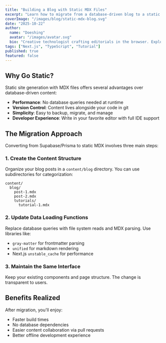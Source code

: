 ```yaml
---
title: "Building a Blog with Static MDX Files"
excerpt: "Learn how to migrate from a database-driven blog to a static MDX-based approach for better performance and easier content management."
coverImage: "/images/blog/static-mdx-blog.svg"
date: "2025-10-22"
author:
  name: "Doeshing"
  avatar: "/images/avatar.svg"
  bio: "Creative technologist crafting editorials in the browser. Exploring the sweet spot between storytelling, design, and modern web tooling."
tags: ["Next.js", "TypeScript", "Tutorial"]
published: true
featured: false
---
```


## Why Go Static?

Static site generation with MDX files offers several advantages over database-driven content:

- **Performance**: No database queries needed at runtime
- **Version Control**: Content lives alongside your code in git
- **Simplicity**: Easy to backup, migrate, and manage
- **Developer Experience**: Write in your favorite editor with full IDE support

## The Migration Approach

Converting from Supabase/Prisma to static MDX involves three main steps:

### 1. Create the Content Structure

Organize your blog posts in a `content/blog` directory. You can use subdirectories for categorization:

```
content/
  blog/
    post-1.mdx
    post-2.mdx
    tutorials/
      tutorial-1.mdx
```

### 2. Update Data Loading Functions

Replace database queries with file system reads and MDX parsing. Use libraries like:
- `gray-matter` for frontmatter parsing
- `unified` for markdown rendering
- Next.js `unstable_cache` for performance

### 3. Maintain the Same Interface

Keep your existing components and page structure. The change is transparent to users.

## Benefits Realized

After migration, you'll enjoy:
- Faster build times
- No database dependencies
- Easier content collaboration via pull requests
- Better offline development experience
